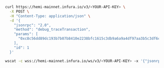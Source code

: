 
<Tabs>
<TabItem value="curl" label="curl">

```bash
curl https://hemi-mainnet.infura.io/v3/<YOUR-API-KEY> \
  -X POST \
  -H "Content-Type: application/json" \
  -d '{
    "jsonrpc": "2.0",
    "method": "debug_traceTransaction",
    "params": [
      "0xc8c56dd89dc193b7b07b8410e2238bfc1615c3db9a6a9a4df97aa3b5c3df6c18"
    ],
    "id": 1
  }'
```

</TabItem>
<TabItem value="WSS" label="WSS">

```bash
wscat -c wss://hemi-mainnet.infura.io/ws/v3/<YOUR-API-KEY> -x '{"jsonrpc": "2.0", "method": "debug_traceTransaction", "params": ["0xc8c56dd89dc193b7b07b8410e2238bfc1615c3db9a6a9a4df97aa3b5c3df6c18"], "id": 1}'
```

</TabItem>
</Tabs>